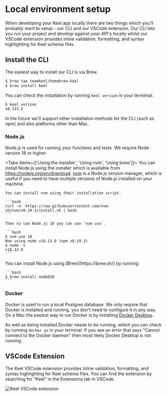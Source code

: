 # Local environment setup

When developing your Keel app locally there are two things which you'll probably want to setup - our CLI and our VSCode extension. Our CLI lets you run your project and develop against your API's locally whilst our VSCode extension provides inline validation, formatting, and syntax highlighting for Keel schema files.

## Install the CLI

The easiest way to install our CLI is via Brew.

```bash
$ brew tap teamkeel/homebrew-keel
$ brew install keel
```

You can check the installation by running `keel version` in your termimal.

```bash
$ keel version
v0.313.2
```


<Callout type="info" emoji="ℹ️">
  In the future we'll support other installation methods for the CLI (such as npm) and also platforms other than Mac.
</Callout>

### Node.js
Node.js is used for running your functions and tests. We require Node version 18 or higher.


<Tabs items={['Using the installer', 'Using nvm', 'Using brew']}>
  <Tab>
    You can install Node.js using the installer which is available from https://nodejs.org/en/download.
  </Tab>
  <Tab>
    [nvm](https://github.com/nvm-sh/nvm) is a Node.js version manager, which is useful if you need to have multiple versions of Node.js installed on your machine.

    You can install nvm using their installation script.

    ```bash
    curl -o- https://raw.githubusercontent.com/nvm-sh/nvm/v0.39.3/install.sh | bash
    ```

    Then to use Node.js 18 you can use `nvm use`.

    ```bash
    $ nvm use 18
    Now using node v18.13.0 (npm v8.19.3)
    $ node -v
    v18.13.0
    ```
  </Tab>
  <Tab>
    You can install Node.js using [Brew](https://brew.sh/) by running:

    ```bash
    $ brew install node@18
    ```
  </Tab>
</Tabs>

### Docker
Docker is used to run a local Postgres database. We only require that Docker is installed and running, you don't need to configure it in any way. On a Mac the easiest way to run Docker is by installing [Docker Desktop](https://docs.docker.com/desktop/). 

As well as being installed Docker needs to be running, which you can check by running `docker ps` in your terminal. If you see an error that says "Cannot connect to the Docker daemon" then most likely Docker Desktop is not running.

## VSCode Extension

The Keel VSCode extension provides inline validation, formatting, and syntax highlighting for Keel schema files. You can find the extension by searching for “Keel” in the Extensions tab in VSCode.

![Keel VSCode extension](/vscode-extension.png)